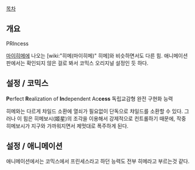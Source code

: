 [[목차]]
== 개요 ==
PRIncess

[[마이히메]]에 나오는 [wiki:"히메(마이히메)" 히메]와 비슷하면서도 다른 힘. 애니메이션판에서는 확인되지 않은 걸로 봐서 코믹스 오리지널 설정인 듯 하다.

== 설정 / 코믹스 ==
'''P'''erfect '''R'''ealization of '''In'''dependent Ac'''cess'''
독립교감형 완전 구현화 능력

히메와는 다르게 챠일드 소환에 열쇠가 필요없이 단독으로 챠일드를 소환할 수 있다. 그러나 이 힘은 히메보시(姬星)의 조각을 이용해서 강제적으로 컨트롤하기 때문에, 작중 히메보시가 지구와 가까워지면서 제멋대로 폭주하게 된다.

== 설정 / 애니메이션 ==
애니메이션에서는 코믹스에서 프린세스라고 하던 능력도 전부 히메라고 부르는것 같다.
